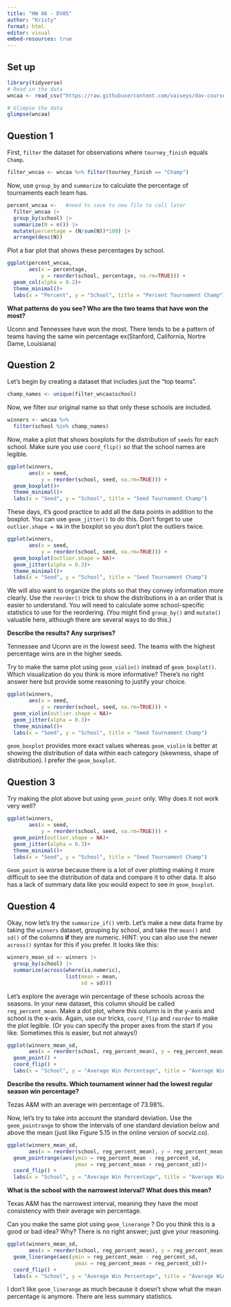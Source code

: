```yaml
---
title: "HW 06 - DV05"
author: "Kristy"
format: html
editor: visual
embed-resources: true
---
```


## Set up

```r
library(tidyverse)
# Read in the data 
wncaa <- read_csv("https://raw.githubusercontent.com/vaiseys/dav-course/main/Data/wncaa.csv")

# Glimpse the data 
glimpse(wncaa)
```

## Question 1

First, `filter` the dataset for observations where `tourney_finish` equals `Champ`.

```r
filter_wncaa <- wncaa %>% filter(tourney_finish == "Champ")
```

Now, use `group_by` and `summarize` to calculate the percentage of tournaments each team has.

```r
percent_wncaa <-   #need to save to new file to call later 
  filter_wncaa |> 
  group_by(school) |>
  summarize(N = n()) |>
  mutate(percentage = (N/sum(N))*100) |>
  arrange(desc(N))

```

Plot a bar plot that shows these percentages by school.

```r
ggplot(percent_wncaa,
       aes(x = percentage,
           y = reorder(school, percentage, na.rm=TRUE))) +
  geom_col(alpha = 0.2)+
  theme_minimal()+
  labs(x = "Percent", y = "School", title = "Percent Tournament Champ")

```

**What patterns do you see? Who are the two teams that have won the most?**

Uconn and Tennessee have won the most. There tends to be a pattern of teams having the same win percentage ex(Stanford, California, Nortre Dame, Louisiana)

## Question 2

Let's begin by creating a dataset that includes just the "top teams".

```r
champ_names <- unique(filter_wncaa$school)
```

Now, we filter our original name so that only these schools are included.

```r
winners <- wncaa %>% 
  filter(school %in% champ_names)
```

Now, make a plot that shows boxplots for the distribution of `seeds` for each school. Make sure you use `coord_flip()` so that the school names are legible.

```r
ggplot(winners,
       aes(x = seed,
           y = reorder(school, seed, na.rm=TRUE))) +
  geom_boxplot()+
  theme_minimal()+
  labs(x = "Seed", y = "School", title = "Seed Tournament Champ")

```

These days, it's good practice to add all the data points in addition to the boxplot. You can use `geom_jitter()` to do this. Don't forget to use `outlier.shape = NA` in the boxplot so you don't plot the outliers twice.

```r
ggplot(winners,
       aes(x = seed,
           y = reorder(school, seed, na.rm=TRUE))) +
  geom_boxplot(outlier.shape = NA)+
  geom_jitter(alpha = 0.3)+
  theme_minimal()+
  labs(x = "Seed", y = "School", title = "Seed Tournament Champ")
```

We will also want to organize the plots so that they convey information more clearly. Use the `reorder()` trick to show the distributions in a an order that is easier to understand. You will need to calculate some school-specific statistics to use for the reordering. (You might find `group_by()` and `mutate()` valuable here, although there are several ways to do this.)

**Describe the results? Any surprises?**

Tennessee and Uconn are in the lowest seed. The teams with the highest percentage wins are in the higher seeds.

Try to make the same plot using `geom_violin()` instead of `geom_boxplot()`. Which visualization do you think is more informative? There's no right answer here but provide some reasoning to justify your choice.

```r
ggplot(winners,
       aes(x = seed,
           y = reorder(school, seed, na.rm=TRUE))) +
  geom_violin(outlier.shape = NA)+
  geom_jitter(alpha = 0.3)+
  theme_minimal()+
  labs(x = "Seed", y = "School", title = "Seed Tournament Champ")
```

`geom_boxplot` provides more exact values whereas `geom_violin` is better at showing the distribution of data within each category (skewness, shape of distribution). I prefer the `geom_boxplot`.

## Question 3

Try making the plot above but using `geom_point` only. Why does it not work very well?

```r
ggplot(winners,
       aes(x = seed,
           y = reorder(school, seed, na.rm=TRUE))) +
  geom_point(outlier.shape = NA)+
  geom_jitter(alpha = 0.3)+
  theme_minimal()+
  labs(x = "Seed", y = "School", title = "Seed Tournament Champ")
```

`Geom_point` is worse because there is a lot of over plotting making it more difficult to see the distribution of data and compare it to other data. It also has a lack of summary data like you would expect to see in `geom_boxplot`.

## Question 4

Okay, now let's try the `summarize_if()` verb. Let's make a new data frame by taking the `winners` dataset, grouping by school, and take the `mean()` and `sd()` of the columns **if** they are numeric. HINT: you can also use the newer `across()` syntax for this if you prefer. It looks like this:

```r
winners_mean_sd <- winners |> 
  group_by(school) |> 
  summarize(across(where(is.numeric),
                   list(mean = mean,
                        sd = sd)))
```

Let's explore the average win percentage of these schools across the seasons. In your new dataset, this column should be called `reg_percent_mean`. Make a dot plot, where this column is in the y-axis and school is the x-axis. Again, use our tricks, `coord_flip` and `reorder` to make the plot legible. (Or you can specify the proper axes from the start if you like. Sometimes this is easier, but not always!)

```r
ggplot(winners_mean_sd, 
       aes(x = reorder(school, reg_percent_mean), y = reg_percent_mean)) +
  geom_point() +
  coord_flip() +
  labs(x = "School", y = "Average Win Percentage", title = "Average Win Percentage Across Seasons")
```

**Describe the results. Which tournament winner had the lowest regular season win percentage?**

Tezas A&M with an average win percentage of 73.98%.

Now, let's try to take into account the standard deviation. Use the `geom_pointrange` to show the intervals of one standard deviation below and above the mean (just like Figure 5.15 in the online version of socviz.co).

```r
ggplot(winners_mean_sd, 
       aes(x = reorder(school, reg_percent_mean), y = reg_percent_mean)) +
  geom_pointrange(aes(ymin = reg_percent_mean - reg_percent_sd,
                      ymax = reg_percent_mean + reg_percent_sd))+
  coord_flip() +
  labs(x = "School", y = "Average Win Percentage", title = "Average Win Percentage Across Seasons")
```

**What is the school with the narrowest interval? What does this mean?**

Texas A&M has the narrowest interval, meaning they have the most consistency with their average win percentage.

Can you make the same plot using `geom_linerange` ? Do you think this is a good or bad idea? Why? There is no right answer; just give your reasoning.

```r
ggplot(winners_mean_sd, 
       aes(x = reorder(school, reg_percent_mean), y = reg_percent_mean)) +
  geom_linerange(aes(ymin = reg_percent_mean - reg_percent_sd,
                      ymax = reg_percent_mean + reg_percent_sd))+
  coord_flip() +
  labs(x = "School", y = "Average Win Percentage", title = "Average Win Percentage Across Seasons")
```

I don't like `geom_linerange` as much because it doesn't show what the mean percentage is anymore. There are less summary statistics.
